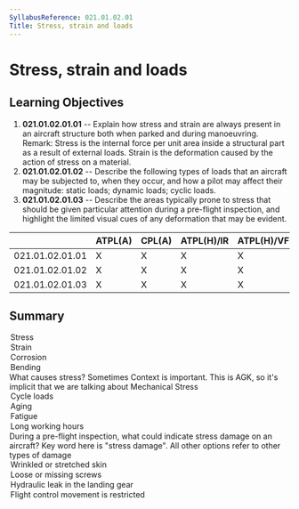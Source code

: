 ```yaml
---
SyllabusReference: 021.01.02.01
Title: Stress, strain and loads
---
```


# Stress, strain and loads

## Learning Objectives

1.  **021.01.02.01.01** -- Explain how stress and strain are always present in
    an aircraft structure both when parked and during manoeuvring. Remark:
    Stress is the internal force per unit area inside a structural part as a
    result of external loads. Strain is the deformation caused by the action of
    stress on a material.
2.  **021.01.02.01.02** -- Describe the following types of loads that an
    aircraft may be subjected to, when they occur, and how a pilot may affect
    their magnitude: static loads; dynamic loads; cyclic loads.
3.  **021.01.02.01.03** -- Describe the areas typically prone to stress that
    should be given particular attention during a pre-flight inspection, and
    highlight the limited visual cues of any deformation that may be evident.

|                 | ATPL(A) | CPL(A) | ATPL(H)/IR | ATPL(H)/VFR | CPL(H) | IR  | CBIR(A) |
| --------------- | ------- | ------ | ---------- | ----------- | ------ | --- | ------- |
| 021.01.02.01.01 | X       | X      | X          | X           | X      |     |         |
| 021.01.02.01.02 | X       | X      | X          | X           | X      |     |         |
| 021.01.02.01.03 | X       | X      | X          | X           | X      |     |         |

## Summary

<Question id="MSA1Z4BVY9" lo="021.01.02.01.01">
  <Text variant="oneCorrect">
    <Subject />
  </Text>
<Option
  subject={[
    [
      "When a structure is under the effect of a continuos internal force, it is experiencing?",
    ],
  ]}
>
  Stress
</Option>
<Option
  subject={[
    [
      "When a structure is changed from a non-deformed to a deformed state, it has experienced?",
    ],
  ]}
>
  Strain
</Option>
<Option
  subject={[
    [
      "When a structure chemical composition changes after exposure to oxidizing elements, it has experienced?",
    ],
  ]}
>
  Corrosion
</Option>

  <Option
    subject={[
    [
      "When a structure is subjected to an external load applied perpendicularly to a longitudinal axis of the element, it has experienced?",
    ],
    ]}
  >
    Bending
  </Option>
</Question>

<Question id="LYARH7K1PV" lo="021.01.02.01.01">
  <Text variant="oneCorrect">What causes stress?</Text>
<Explanation>
  Sometimes Context is important. This is AGK, so it's implicit that we are
  talking about Mechanical Stress
</Explanation>

  <Option correct>Cycle loads</Option>
  <Option>Aging</Option>
  <Option>Fatigue</Option>
  <Option>Long working hours</Option>
</Question>

<Question id="QO18F0ONTF" lo="021.01.02.01.03">
  <Text variant="oneCorrect">
    During a pre-flight inspection, what could indicate stress damage on an
    aircraft?
  </Text>
<Explanation>
  Key word here is "stress damage". All other options refer to other types of
  damage
</Explanation>

  <Option correct>Wrinkled or stretched skin</Option>
  <Option>Loose or missing screws</Option>
  <Option>Hydraulic leak in the landing gear</Option>
  <Option>Flight control movement is restricted</Option>
</Question>
